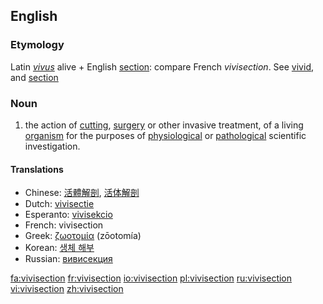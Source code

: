 {{wikipedia}}
==English==

===Etymology===
Latin ''[[vivus]]'' alive + English [[section]]: compare French ''vivisection''.  See [[vivid]], and [[section]]

===Noun===
{{en-noun}}

# the action of [[cutting]], [[surgery]] or other invasive treatment, of a living [[organism]] for the purposes of [[physiology|physiological]] or [[pathology|pathological]] scientific investigation.

====Translations====
*Chinese: [[活體解剖]], [[活体解剖]]
*Dutch: [[vivisectie]] {{f}}
*Esperanto: [[vivisekcio]]
*French: vivisection {{f}}
*Greek: [[ζωοτομία]] {{f}} (zōotomía)
*Korean: [[생체 해부]]
*Russian: [[:ru:вивисекция|вивисекция]]

[[fa:vivisection]]
[[fr:vivisection]]
[[io:vivisection]]
[[pl:vivisection]]
[[ru:vivisection]]
[[vi:vivisection]]
[[zh:vivisection]]